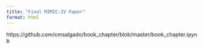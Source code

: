 ```yaml
---
title: "Final MIMIC-IV Paper"
format: html
---
```


https://github.com/cmsalgado/book_chapter/blob/master/book_chapter.ipynb


```python

```


```python

```
